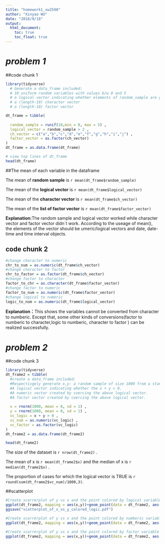 ```yaml
---
title: "homework1_xw2598"
author: "Xinyao WU"
date: "2018/9/18"
output:
  html_document:
    toc: true
    toc_float: true
---
```

# *problem 1* 
##code chunk 1

```r
library(tidyverse)
  # Generate a data_frame included:
  # 10 uniform random variables with values b/w 0 and 5 
  # a logical vector indicating whether elements of random_sample are greater than 2 
  # a (length-10) character vector 
  # a (length-10) factor vector

dt_frame = tibble(
  
  random_sample = runif(10,min = 0, max = 5) ,
  logical_vector = random_sample > 2 ,
  ch_vector = c("a","b","c","d","e","f","g","h","i","j") ,
  factor_vector = as.factor(ch_vector) 
)
dt_frame = as.data.frame(dt_frame)

# view top lines of dt_frame
head(dt_frame)

```
##The mean of each variable in the dataframe

The mean of **random sample** is `r mean(dt_frame$random_sample)`

The mean of the **logical vector** is `r mean(dt_frame$logical_vector)`

The mean of the **character vector** is `r mean(dt_frame$ch_vector)`

The mean of the **list of factor vector** is `r mean(dt_frame$factor_vector)`

**Explanation:**The random sample and logical vector worked while character vector and factor vector didn`t work. According to the useage of mean(), the elements of the vector should be umeric/logical vectors and date, date-time and time interval objects.

## code chunk 2 

```r
#change character to numeric
chr_to_num = as.numeric(dt_frame$ch_vector) 
#change character to factor
chr_to_factor = as.factor(dt_frame$ch_vector) 
#change factor to character
factor_to_chr = as.character(dt_frame$factor_vector) 
#change factor to numeric
factor_to_num = as.numeric(dt_frame$factor_vector) 
#change logical to numeric
logic_to_num = as.numeric(dt_frame$logical_vector) 

```
**Explanation：**This shows the variables cannot be converted from character to numberic. Except that, some other kinds of conversions(factor to numberic to character,logic to numberic, character to factor ) can be realized successfully.


# *problem 2 *
##code chunk 3


```r
library(tidyverse)
dt_frame2 = tibble(
  #create a data_frame included:
  #Respectivgely generate x,y: a random sample of size 1000 from a standard Normal distribution.
  #A logical vector indicating whether the x + y > 0.
  #A numeric vector created by coercing the above logical vector.
  #A factor vector created by coercing the above logical vector.
  
  x = rnorm(1000, mean = 0, sd = 1) , 
  y = rnorm(1000, mean = 0, sd = 1) ,
  vc_logic = x + y > 0 ,
  vc_num = as.numeric(vc_logic) ,
  vc_factor = as.factor(vc_logic)
)
dt_frame2 = as.data.frame(dt_frame2)

head(dt_frame2)

```
The size of the dataset is `r nrow(dt_frame2)` .

The mean of x is `r mean(dt_frame2$x)` and the median of x is `r median(dt_frame2$x)` .

The proportion of cases for which the logical vector is TRUE is `r  round(sum(dt_frame2$vc_num)/1000,3)`.

##scatterplot

```r
#Create scarrerplot of y vs x and the point colored by logical variable
ggplot(dt_frame2, mapping = aes(x,y))+geom_point(data = dt_frame2, aes(x,y), col = ifelse(dt_frame2$vc_logic,"red","blue"), size =1 ) +labs(title = "scatterplot of y vs x ")
ggsave("scatterplot_of_x_vs_y_colored_logic.pdf")

#Create scarrerplot of y vs x and the point colored by numberic variable
ggplot(dt_frame2, mapping = aes(x,y))+geom_point(data = dt_frame2, aes(x,y), col = ifelse(dt_frame2$vc_num,"blue","green"), size =1 ) +labs(title = "scatterplot of y vs x ")

#Create scarrerplot of y vs x and the point colored by factor variable
ggplot(dt_frame2, mapping = aes(x,y))+geom_point(data = dt_frame2, aes(x,y), col = ifelse(dt_frame2$vc_factor == "TRUE","purple","violet"), size =1 ) +labs(title = "scatterplot of y vs x ")

```




